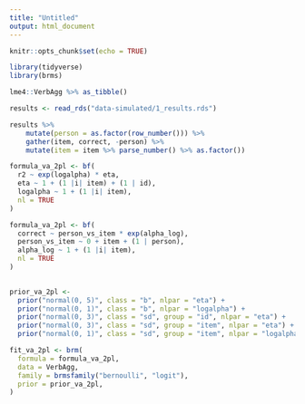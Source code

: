 ```yaml
---
title: "Untitled"
output: html_document
---
```


```r
knitr::opts_chunk$set(echo = TRUE)

library(tidyverse)
library(brms)

lme4::VerbAgg %>% as_tibble()

results <- read_rds("data-simulated/1_results.rds")

results %>% 
    mutate(person = as.factor(row_number())) %>% 
    gather(item, correct, -person) %>% 
    mutate(item = item %>% parse_number() %>% as.factor())
```

```r
formula_va_2pl <- bf(
  r2 ~ exp(logalpha) * eta,
  eta ~ 1 + (1 |i| item) + (1 | id),
  logalpha ~ 1 + (1 |i| item),
  nl = TRUE
)

formula_va_2pl <- bf(
  correct ~ person_vs_item * exp(alpha_log),
  person_vs_item ~ 0 + item + (1 | person),
  alpha_log ~ 1 + (1 |i| item),
  nl = TRUE
)
  
```

```r
prior_va_2pl <- 
  prior("normal(0, 5)", class = "b", nlpar = "eta") +
  prior("normal(0, 1)", class = "b", nlpar = "logalpha") +
  prior("normal(0, 3)", class = "sd", group = "id", nlpar = "eta") + 
  prior("normal(0, 3)", class = "sd", group = "item", nlpar = "eta") +
  prior("normal(0, 1)", class = "sd", group = "item", nlpar = "logalpha")
```

```r
fit_va_2pl <- brm(
  formula = formula_va_2pl,
  data = VerbAgg, 
  family = brmsfamily("bernoulli", "logit"),
  prior = prior_va_2pl,
)
```


